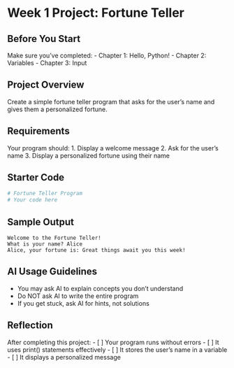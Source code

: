 # Week 1 Project: Fortune Teller {#sec-project-fortune-teller}

::: {.callout-important}
## Before You Start
Make sure you've completed:
- Chapter 1: Hello, Python!
- Chapter 2: Variables
- Chapter 3: Input
:::

## Project Overview

Create a simple fortune teller program that asks for the user's name and gives them a personalized fortune.

## Requirements

Your program should:
1. Display a welcome message
2. Ask for the user's name
3. Display a personalized fortune using their name

## Starter Code

```python
# Fortune Teller Program
# Your code here
```

## Sample Output

```
Welcome to the Fortune Teller!
What is your name? Alice
Alice, your fortune is: Great things await you this week!
```

::: {.callout-tip}
## AI Usage Guidelines
- You may ask AI to explain concepts you don't understand
- Do NOT ask AI to write the entire program
- If you get stuck, ask AI for hints, not solutions
:::

## Reflection

After completing this project:
- [ ] Your program runs without errors
- [ ] It uses print() statements effectively
- [ ] It stores the user's name in a variable
- [ ] It displays a personalized message